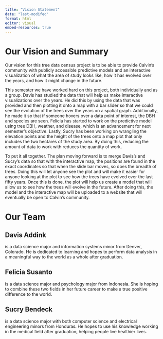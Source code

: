 ```yaml
---
title: "Vision Statement"
date: "last-modifed"
format: html
editor: visual
embed-resources: true
---
```


# Our Vision and Summary

Our vision for this tree data census project is to be able to provide Calvin’s community with publicly accessible predictive models and an interactive visualization of what the area of study looks like, how it has evolved over the years, and how it might change in the future.

This semester we have worked hard on this project, both individually and as a group. Davis has studied the data that will help us make interactive visualizations over the years. He did this by using the data that was provided and then plotting it onto a map with a bar slider so that we could see the evolution of the trees over the years on a spatial graph. Additionally, he made it so that if someone hovers over a data point of interest, the DBH and species are seen. Felicia has started to work on the predictive model using tree DBH, weather, and disease, which is an advancement for next semester’s objective. Lastly, Sucry has been working on wrangling the elevation points and the height of the trees onto a map plot that only includes the two hectares of the study area. By doing this, reducing the amount of data to work with reduces the quantity of work.\

To put it all together. The plan moving forward is to merge Davis’s and Sucry’s data so that with the interactive map, the positions are found in the exact coordinates so that when the slide bar moves, so does the breadth of trees. Doing this will let anyone see the plot and will make it easier for anyone looking at the plot to see how the trees have evolved over the last fifty years. Once this is done, the plot will help us create a model that will allow us to see how the trees will evolve in the future. After doing this, the model and the interactive map will be uploaded to a website that will eventually be open to Calvin's community.

# Our Team

## Davis Addink

is a data science major and information systems minor from Denver, Colorado. He is dedicated to learning and hopes to perform data analysis in a meaningful way to the world as a whole after graduation.

## Felicia Susanto

is a data science major and psychology major from Indonesia. She is hoping to combine these two fields in her future career to make a true positive difference to the world.

## Sucry Bendeck

is a data science major with both computer science and electrical engineering minors from Honduras. He hopes to use his knowledge working in the medical field after graduation, helping people live healthier lives.